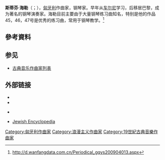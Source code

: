 {{Infobox classical
| 中文名       = 海勒
| 画像         = Stephen_Heller.jpg
| 附注         = heller
| 原文名       = Stephen Heller       
| 国别         = 匈牙利    
| 出生日期     = {{birth date|1813|5|15}}
| 出生地       = 布达佩斯
| 逝世日期     = {{death date and age|1888|1|14|1813|5|15}}
| 逝世地       = 巴黎
| 所属时期     = 浪漫主义
| 所属乐派     =  
| 擅长作品类型 = 钢琴曲
| 代表作       = 钢琴练习曲
| 师从         = [[车尔尼|车尔尼]]
| 学生         = 
| 官方网站     = 
}}

'''斯蒂芬·海勒'''（{{lang-de|Stephen Heller}}；{{bd|1813年|5月15日|1888年|1月14日}}），[[匈牙利|匈牙利]]作曲家，钢琴家。早年从[[车尔尼|车尔尼]]学习，后移居巴黎，成为著名的钢琴演奏家。海勒目前主要由于大量钢琴练习曲知名，特别是他的作品45，46，47号是优秀的练习曲，常用于钢琴教学。<ref>http://d.wanfangdata.com.cn/Periodical_gqys200904013.aspx</ref>

== 參考資料 ==
<references/>

== 参见 ==
{{Portal box|古典音樂}}
* [[古典音乐作曲家列表|古典音乐作曲家列表]]

== 外部链接 ==
{{Commonscat|Stephen Heller}}
* {{IMSLP|id=Heller, Stephen}}
* {{DNB-Portal|118773852|TYP=Werke von und über}}
* {{cite web|url=http://www.gottschalk.fr/Heller/Heller.html|title=Website Gottschalk.fr dedicated to Stephen Heller with audio extracts and sheet music.|accessdate=2008-07-28|archive-url=https://web.archive.org/web/20081112172121/http://www.gottschalk.fr/Heller/Heller.html|archive-date=2008-11-12|dead-url=yes}} {{fr icon}}
* [http://www.jewishencyclopedia.com/view.jsp?artid=573&letter=H Jewish Encyclopedia] {{Wayback|url=http://www.jewishencyclopedia.com/view.jsp?artid=573&letter=H |date=20051204213659 }}{{en}}

{{Authority control}}

{{DEFAULTSORT:Heller, Stephen}}
[[Category:匈牙利作曲家|Category:匈牙利作曲家]]
[[Category:浪漫主义作曲家|Category:浪漫主义作曲家]]
[[Category:19世紀古典音樂作曲家|Category:19世紀古典音樂作曲家]]